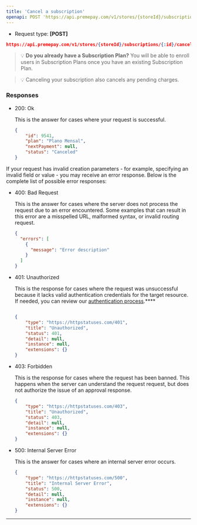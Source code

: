 ```yaml
---
title: 'Cancel a subscription'
openapi: POST 'https://api.premepay.com/v1/stores/{storeId}/subscriptions/{:id}/cancel'
---
```


* Request type: **\[POST]**

```json
https://api.premepay.com/v1/stores/{storeId}/subscriptions/{:id}/cancel
```


>💡 **Do you already have a Subscription Plan?**
You will be able to enroll users in Subscription Plans once you have an existing Subscription Plan.


>💡 Canceling your subscription also cancels any pending charges.



### **Responses**

- 200: Ok
    
    This is the answer for cases where your request is successful.
    
    ```json
    {
        "id": 9541,
        "plan": "Plano Mensal",
        "nextPayment": null,
        "status": "Canceled"
    }
    ```
    

If your request has invalid creation parameters - for example, specifying an invalid field or value - you may receive an error response. Below is the complete list of possible error responses:

- 400: Bad Request
    
    This is the answer for cases where the server does not process the request due to an error encountered. Some examples that can result in this error are a misspelled URL, malformed syntax, or invalid routing request.
    
    ```json
    {
      "errors": [
        {
          "message": "Error description" 
        }
      ]
    }
    ```
    
- 401: Unauthorized
    
    This is the response for cases where the request was unsuccessful because it lacks valid authentication credentials for the target resource.
    If needed, you can review our [authentication process](https://www.notion.so/Authentication-c941a0cb8e2647b187d87fcf8a314b37?pvs=21).****
    
    ```json
    
    {
        "type": "https://httpstatuses.com/401",
        "title": "Unauthorized",
        "status": 401,
        "detail": null,
        "instance": null,
        "extensions": {}
    }
    ```
    
- 403: Forbidden
    
    This is the response for cases where the request has been banned. This happens when the server can understand the request request, but does not authorize the issue of an approval response.
    
    ```json
    {
        "type": "https://httpstatuses.com/403",
        "title": "Unauthorized",
        "status": 403,
        "detail": null,
        "instance": null,
        "extensions": {}
    }
    ```
    
- 500: Internal Server Error
    
    This is the answer for cases where an internal server error occurs.
    
    ```json
    {
        "type": "https://httpstatuses.com/500",
        "title": "Internal Server Error",
        "status": 500,
        "detail": null,
        "instance": null,
        "extensions": {}
    }
    ```
    

---